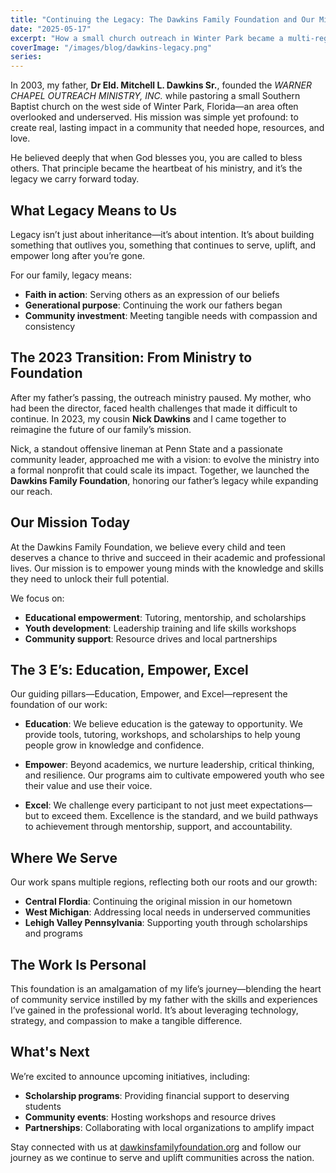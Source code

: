 ```yaml
---
title: "Continuing the Legacy: The Dawkins Family Foundation and Our Mission to Serve"
date: "2025-05-17"
excerpt: "How a small church outreach in Winter Park became a multi-regional nonprofit rooted in faith, family, and service."
coverImage: "/images/blog/dawkins-legacy.png"
series:
---
```


In 2003, my father, **Dr Eld. Mitchell L. Dawkins Sr.**, founded the *WARNER CHAPEL OUTREACH MINISTRY, INC.* while pastoring a small Southern Baptist church on the west side of Winter Park, Florida—an area often overlooked and underserved. His mission was simple yet profound: to create real, lasting impact in a community that needed hope, resources, and love.

He believed deeply that when God blesses you, you are called to bless others. That principle became the heartbeat of his ministry, and it’s the legacy we carry forward today.

## What Legacy Means to Us

Legacy isn’t just about inheritance—it’s about intention. It’s about building something that outlives you, something that continues to serve, uplift, and empower long after you’re gone.

For our family, legacy means:

- **Faith in action**: Serving others as an expression of our beliefs
- **Generational purpose**: Continuing the work our fathers began
- **Community investment**: Meeting tangible needs with compassion and consistency

## The 2023 Transition: From Ministry to Foundation

After my father’s passing, the outreach ministry paused. My mother, who had been the director, faced health challenges that made it difficult to continue. In 2023, my cousin **Nick Dawkins** and I came together to reimagine the future of our family’s mission.

Nick, a standout offensive lineman at Penn State and a passionate community leader, approached me with a vision: to evolve the ministry into a formal nonprofit that could scale its impact. Together, we launched the **Dawkins Family Foundation**, honoring our father’s legacy while expanding our reach.

## Our Mission Today

At the Dawkins Family Foundation, we believe every child and teen deserves a chance to thrive and succeed in their academic and professional lives. Our mission is to empower young minds with the knowledge and skills they need to unlock their full potential.

We focus on:

- **Educational empowerment**: Tutoring, mentorship, and scholarships
- **Youth development**: Leadership training and life skills workshops
- **Community support**: Resource drives and local partnerships

## The 3 E’s: Education, Empower, Excel

Our guiding pillars—Education, Empower, and Excel—represent the foundation of our work:

- **Education**: We believe education is the gateway to opportunity. We provide tools, tutoring, workshops, and scholarships to help young people grow in knowledge and confidence.

- **Empower**: Beyond academics, we nurture leadership, critical thinking, and resilience. Our programs aim to cultivate empowered youth who see their value and use their voice.

- **Excel**: We challenge every participant to not just meet expectations—but to exceed them. Excellence is the standard, and we build pathways to achievement through mentorship, support, and accountability.

## Where We Serve

Our work spans multiple regions, reflecting both our roots and our growth:

- **Central Flordia**: Continuing the original mission in our hometown
- **West Michigan**: Addressing local needs in underserved communities
- **Lehigh Valley Pennsylvania**: Supporting youth through scholarships and programs

## The Work Is Personal

This foundation is an amalgamation of my life’s journey—blending the heart of community service instilled by my father with the skills and experiences I’ve gained in the professional world. It’s about leveraging technology, strategy, and compassion to make a tangible difference.

## What's Next

We’re excited to announce upcoming initiatives, including:

- **Scholarship programs**: Providing financial support to deserving students
- **Community events**: Hosting workshops and resource drives
- **Partnerships**: Collaborating with local organizations to amplify impact

Stay connected with us at [dawkinsfamilyfoundation.org](https://dawkinsfamilyfoundation.org) and follow our journey as we continue to serve and uplift communities across the nation.
